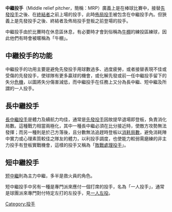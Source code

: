 {{Unreferenced|time=2019-11-25T05:48:54+00:00}}
'''中繼投手'''（Middle relief pitcher，簡稱：MRP）廣義上是在棒球比賽中，接替[[先發投手|先發投手]]之後、在[[終結者_(棒球)|終結者]]之前上場的投手，此時[[佈局投手|佈局投手]]被包含在中繼投手內。但狹義上是先發投手之後、終結者及佈局投手登板之前登場的投手。

中繼投手由於比賽時在休息區休息，有必要時才會到俗稱為[[牛棚_(棒球)|牛棚]]的練投區練球，因此他們有時會被暱稱為「牛棚」。

==中繼投手的功能==
中繼投手的功用主要是避免先發投手用球數過多、過度疲勞，或者接替表現不佳或受傷的先發投手，使球隊有更多贏球的機會，或化解先發或前一任中繼投手留下的失分[[危機|危機]]，以圖將失分傷害減低，而中繼投手在任務上又分為長中繼、短中繼及所謂的一人投手。

==長中繼投手==
[[長中繼投手|長中繼投手]]是體力及續航力均佳，通常是[[先發投手|先發投手]]因故提早退場即登板，負責消化局數。這種戰力相當兩極化，其中一種長中繼必須在比分接近時，使敵方攻勢無法發揮；而另一種則是於己方落後，且分數無法追趕時登板以[[垃圾時間|消耗局數]]，避免消耗陣中實力或心理素質較佳之隊友的體力，以利投手調度，也使能力較弱需磨練的非主力投手有登板實戰機會，這樣的投手又稱為「[[敗戰處理投手|敗戰處理投手]]」。

==短中繼投手==
[[短中繼|短中繼]]則為主力中繼，多半是救火員的角色。

短中繼投手中另有一種是專門派來應付一個打席的投手，名為「一人投手」，通常是球團派來專門對付特定左打的左投手，見[[一人左投|一人左投]]。


{{Baseball pitcher}}
{{Baseball Positions}}
{{棒球小作品}}
[[Category:投手|Category:投手]]
